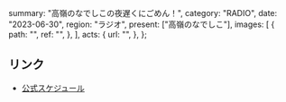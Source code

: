   summary: "高嶺のなでしこの夜遅くにごめん！",
  category: "RADIO",
  date: "2023-06-30",
  region: "ラジオ",
  present: ["高嶺のなでしこ"],
  images: [
    {
      path: "",
      ref: "",
    },
  ],
  acts: {
    url: "",
  },
};

## リンク

- [公式スケジュール](https://takanenonadeshiko.jp/?p=1009)
